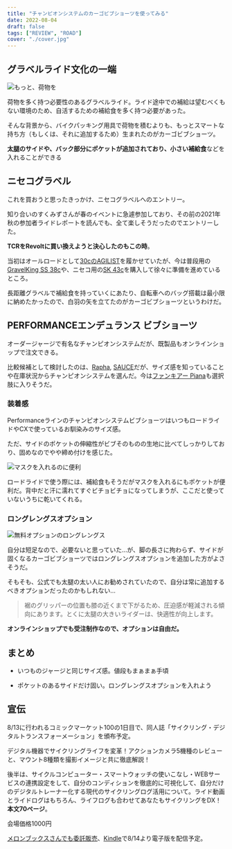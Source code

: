 ```yaml
---
title: "チャンピオンシステムのカーゴビブショーツを使ってみる"
date: 2022-08-04
draft: false
tags: ["REVIEW", "ROAD"]
cover: "./cover.jpg"
---
```


## グラベルライド文化の一端

![もっと、荷物を](./cover.jpg)

荷物を多く持つ必要性のあるグラベルライド。ライド途中での補給は望むべくもない環境のため、自活するための補給食を多く持つ必要があった。

そんな背景から、バイクパッキング用具で荷物を積むよりも、もっとスマートな持ち方（もしくは、それに追加するため）生まれたのがカーゴビブショーツ。

**太腿のサイドや、バック部分にポケットが追加されており、小さい補給食**などを入れることができる

## ニセコグラベル

これを買おうと思ったきっかけ、ニセコグラベルへのエントリー。

<LinkCard url="https://skmzlog.com/220515-niseko-gravel/" />

知り合いのすくみずさんが春のイベントに急遽参加しており、その前の2021年秋の参加者ライドレポートを読んでも、全て楽しそうだったのでエントリーした。

**TCRをRevoltに買い換えようと決心したのもこの時**。

<LinkCard url="https://blog.gensobunya.net/post/2022/04/revolot_adv22_review/" />

当初はオールロードとして[30cのAGILIST](https://amzn.to/3PZKpyk)を履かせていたが、今は普段用の[GravelKing SS 38c](https://amzn.to/3oRbzvd)や、ニセコ用の[SK 43c](https://amzn.to/3QlIrb5)を購入して徐々に準備を進めているところ。

長距離グラベルで補給食を持っていくにあたり、自転車へのバッグ搭載は最小限に納めたかったので、白羽の矢を立てたのがカーゴビブショーツというわけだ。

## PERFORMANCEエンデュランス ビブショーツ

オーダージャージで有名なチャンピオンシステムだが、既製品もオンラインショップで注文できる。

<LinkCard url="https://champsys.shop/collections/mens-shorts-bibshorts/products/performance-endurance-bibshorts-unison-mens" />

比較候補として検討したのは、[Rapha](https://www.rapha.cc/jp/ja/shop/%E3%83%A1%E3%83%B3%E3%82%BA-%E3%82%B3%E3%82%A2-%E3%82%AB%E3%83%BC%E3%82%B4-%E3%83%93%E3%83%96%E3%82%B7%E3%83%A7%E3%83%BC%E3%83%84/product/CCB02XXDNW), [SAUCE](https://movement-cycle.com/collections/apparel/products/cargo-bib-shorts-bk-wh)だが、サイズ感を知っていることや在庫状況からチャンピオンシステムを選んだ。今は[ファンキアー Piana](https://store.shopping.yahoo.co.jp/worldcycle-wh/FKR-Q-PIANA-BK.html)も選択肢に入りそうだ。

### 装着感

PerformanceラインのチャンピオンシステムビブショーツはいつもロードライドやCXで使っているお馴染みのサイズ感。

ただ、サイドのポケットの伸縮性がビブそのものの生地に比べてしっかりしており、固めなのでやや締め付けを感じた。

![マスクを入れるのに便利](./mask.jpg)

ロードライドで使う際には、補給食もそうだがマスクを入れるにもポケットが便利だ。背中だと汗に濡れてすぐビチョビチョになってしまうが、ここだと使っていないうちに乾いてくれる。

### ロングレングスオプション

![無料オプションのロングレングス](./long_length.png)

自分は短足なので、必要ないと思っていた…が、脚の長さに拘わらず、サイドが固くなるカーゴビブショーツではロングレングスオプションを追加した方がよさそうだ。

そもそも、公式でも太腿の太い人にお勧めされていたので、自分は常に追加するべきオプションだったのかもしれない…

> 裾のグリッパーの位置も膝の近くまで下がるため、圧迫感が軽減される傾向にあります。とくに太腿の大きいライダーは、快適性が向上します。

**オンラインショップでも受注制作なので、オプションは自由だ。**

## まとめ

<PositiveBox>

- いつものジャージと同じサイズ感。値段もまぁまぁ手頃

</PositiveBox>

<NegativeBox>

- ポケットのあるサイドだけ固い。ロングレングスオプションを入れよう

</NegativeBox>

## 宣伝

8/13に行われるコミックマーケット100の1日目で、同人誌「サイクリング・デジタルトランスフォーメーション」を頒布予定。

<LinkCard url="https://www.gensobunya.net/c100/" />

デジタル機器でサイクリングライフを変革！アクションカメラ5機種のレビューと、マウント8種類を撮影イメージと共に徹底解説！

後半は、サイクルコンピューター・スマートウォッチの使いこなし・WEBサービスの連携設定をして、自分のコンディションを徹底的に可視化して、自分だけのデジタルトレーナー化する現代のサイクリングログ活用について。ライド動画とライドログはもちろん、ライフログも合わせてあなたもサイクリングをDX！\
**本文70ページ**。

会場価格1000円

[メロンブックスさんでも委託販売](https://www.melonbooks.co.jp/detail/detail.php?product_id=1579831)、[Kindle](https://amzn.to/3Q9oepq)で8/14より電子版を配信予定。

<LinkCard url="https://www.melonbooks.co.jp/detail/detail.php?product_id=1579831" />

<Amzn asin="B0B8VVTTSJ" />
